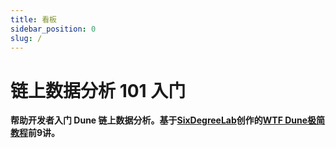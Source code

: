 ```yaml
---
title: 看板
sidebar_position: 0
slug: /
---
```


# 链上数据分析 101 入门

**帮助开发者入门 Dune 链上数据分析。基于[SixDegreeLab](https://sixdegree.xyz/)创作的[WTF Dune极简教程](https://github.com/WTFAcademy/WTF-Dune)前9讲。**

